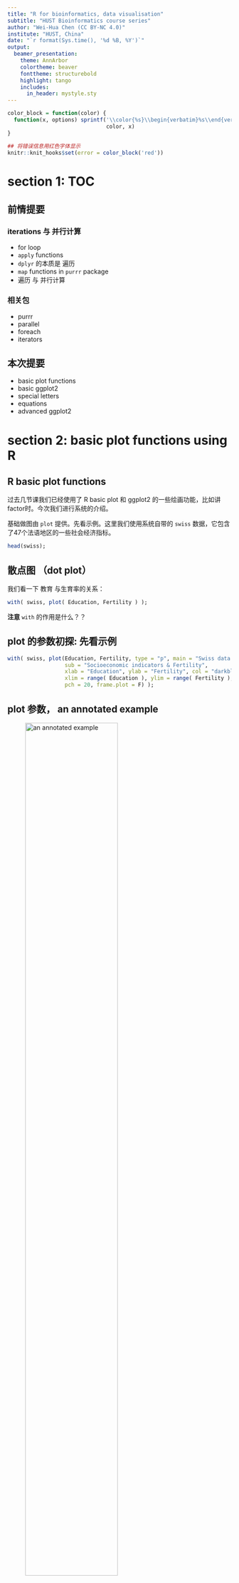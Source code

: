 ```yaml
---
title: "R for bioinformatics, data visualisation"
subtitle: "HUST Bioinformatics course series"
author: "Wei-Hua Chen (CC BY-NC 4.0)"
institute: "HUST, China"
date: "`r format(Sys.time(), '%d %B, %Y')`"
output: 
  beamer_presentation:
    theme: AnnArbor
    colortheme: beaver
    fonttheme: structurebold
    highlight: tango
    includes:
      in_header: mystyle.sty
---
```


```r
color_block = function(color) {
  function(x, options) sprintf('\\color{%s}\\begin{verbatim}%s\\end{verbatim}',
                               color, x)
}

## 将错误信息用红色字体显示
knitr::knit_hooks$set(error = color_block('red'))
```



# section 1: TOC

## 前情提要

### iterations 与 并行计算

* for loop
* ``` apply ``` functions 
* ``` dplyr ``` 的本质是 遍历 
* ``` map ``` functions in ```purrr ``` package 
* 遍历 与 并行计算

### 相关包

* purrr
* parallel
* foreach
* iterators

## 本次提要

* basic plot functions
* basic ggplot2 
* special letters
* equations
* advanced ggplot2

# section 2: basic plot functions using R 

## R basic plot functions

过去几节课我们已经使用了 R basic plot 和 ggplot2 的一些绘画功能，比如讲factor时。今次我们进行系统的介绍。

基础做图由 ``` plot ``` 提供。先看示例。这里我们使用系统自带的 ``` swiss ``` 数据，它包含了47个法语地区的一些社会经济指标。

\FontSmall 

```r
head(swiss);
```

## 散点图 （dot plot）

我们看一下 教育 与生育率的关系：

\FontSmall

```r
with( swiss, plot( Education, Fertility ) );
```

\FontNormal

**注意** ``` with ``` 的作用是什么？？

## plot 的参数初探: 先看示例

\FontSmall

```r
with( swiss, plot(Education, Fertility, type = "p", main = "Swiss data 1888", 
                  sub = "Socioeconomic indicators & Fertility", 
                  xlab = "Education", ylab = "Fertility", col = "darkblue", 
                  xlim = range( Education ), ylim = range( Fertility ), 
                  pch = 20, frame.plot = F) );
```

## plot 参数， an annotated example 

![an annotated example](images/talk09/plot_annotated_example.png){height=70%}

## plot 支持的画图类型， 参数 ``` p = '?' ``` 的取值

\FontSmall
```r
par( mfrow = c(2,4) ); ### 在一张图上画 2 x 4 个 panel 
opts <- c( "p", "l", "o", "b", "c", "s", "S", "h" );
for( o in opts ){
  plot(1:5, type = o, main = paste( "type=", o ) );
}
```


## pch 是什么？ 

决定了数据点的形状，注意它的取值范围

\FontSmall

```r
library(tidyverse);
ggplot( data.frame( p = c(0:25, 32:127) ) ) +
  scale_y_continuous( name = "" ) + scale_x_continuous( name = "" ) + 
  scale_shape_identity() + 
  geom_point( aes( x = p%%16, y = p%/%16, shape = p ), size = 5, fill = "red" ) + 
  geom_text( aes( x = p %% 16, y = p%/%16 + 0.4, label = p  ), size = 3 );
```

## log transform aexes 

``` plot ``` 还有一些其它有用的参数，详见： ``` ? plot.default ``` 

\FontSmall 

```r
with( swiss, plot(Education, Fertility, type = "p", main = "Swiss data 1888", 
                  sub = "Socioeconomic indicators & Fertility", 
                  xlab = "Education", ylab = "Fertility", col = c("darkblue", "darkred"), 
                  xlim = range( Education ), ylim = range( Fertility ), 
                  pch = 0:25, frame.plot = F, log = "xy") );
## 注： 也可以用 log='x' 或 log='y' 只对一个axis 进行 log 处理
```

## ggplot 版本

\FontSmall 

```r
ggplot( swiss, aes( x = Education, y = Fertility ) ) + 
  geom_point(  ) + scale_x_log10() + scale_y_log10() + 
  xlab( "Education" ) + ylab( "Fertility" ) + 
  ggtitle( "Swiss data 1888" );
```

## ggplot 更多散点示例

以 ``` mtcars ``` 为例

\FontSmall

```r
ggplot( mtcars, aes( x = wt, y = mpg, colour = factor( cyl ), shape = factor(cyl) ) ) +
  geom_point() + xlab( "Weight (1000 lbs)" ) + ylab( "Miles/(US) gallon" ) +
  labs( colour = "Number of cylinders", shape = "Number of cylinders" ) ;
```

## plot: high-level vs. low-level plots

* **high level**: plotting functions create a new plot on the graphics device
* **low level**: plotting functions add more information to an existing plot

\FontSmall

```r
plot( 1:10, col = "red" ); ## high level 
points( sample(1:10, 10), col = "darkgreen", pch = 20 ); ## low level
```


## low level plots 列表 
* ``` points ``` : 点图
* ``` lines ``` : 线图
* ``` abline ``` : 直线
* ``` polygon ``` : 多边形
* ``` legend ``` : 图例
* ``` title ``` ： 标题
* ``` axis ``` : 轴
... 

## high level plots 列表

* ``` plot ``` : 通用画图函数
* ``` pairs ``` 
* ``` coplot ``` 
* ``` qqnorm ``` 
* ``` hist ``` 
* ``` dotchart ``` 
* ``` image ``` 
* ``` contour ``` 
... 

**注**： 可以用 ``` add = TRUE ``` 参数（如果可用）将 high level 函数强制转换为 low level 

## 图形相关参数（系统函数）

``` par() ``` 函数： 显示或修改当前**图形设备**的参数。用以下命令查看支持的内容：

\FontSmall

```r
par( c( "mar", "bg" ) ); ## 显示指定参数的值
## 显示所有参数 
par(); 
```

## 调整 ``` par() ``` 参数前请备份

``` par() ``` 用于指定全局参数，因此在改变前尽量备份

\FontSmall

```r
oldpar <- par(); ## 备份

do some changes here ... 

## 恢复
par( oldpar ); 
```

## 常用图形参数及调整: margin

图形边距（ figure margins ）

\FontSmall 
``` r
par( mar = c( 5.1, 4.1, 4.1, 2.1 )); ## 设置新 martin 
```

\FontNormal 

分别指定 下 -> 左 -> 上 -> 右 的边距，即从下面开始，顺时针移动。

单位是： text lines  

或：

\FontSmall 

``` r
par( mai = c( 5.1, 4.1, 4.1, 2.1 )); ## 设置新 martin 
```

\FontNormal 

单位是： inch 

## 常用图形参数及调整: 多panel 

画 2x3 共 6个panel，从左到右。（2行3列）

\FontSmall 

```r
par( mfrow=c(2,3) );
for( i in 1:6 )
  plot( sample( 1:10, 10 ), main = i );
```

## 常用图形参数及调整: 多panel , cont.

\FontNormal

画 2x3 共 6个panel，从上到下。（2行3列）

\FontSmall 

```r
par( mfcol=c(2,3) );
for( i in 1:6 )
  plot( sample( 1:10, 10 ), main = i );
```

## 重要概念：图形设备

**图形设备**是指图形输出的设备，可以将**图形设备**理解为**保存格式** 。

默认设备是：

* X11() : *nix 
* windows() : windows 
* quartz() : OS X 

图形显示在**显示器**上。

## 图形设备：cont. 

常用其它设备有：

* pdf() 
* png()
* jpeg() 

分别对应输出文件格式。

## 常用图形设备： pdf() 

使用方法如下：

\FontSmall 
```r
pdf( file = "/path/to/dir/<file_name>.pdf", height = 5, width = 5 ); ## 创建一个新设备/ pdf 文件 
plot(1:10); ## 作图；
dev.off(); ## 关闭设备
```

\FontNormal 

**说明**

1. 默认文件名为 ``` Rplots.pdf ``` ，
2. ```dev.off() ``` 必须关闭。关闭后，返回到最近使用的图形设备
3. ``` height ``` 和 ``` width ``` 参数的单位是 inch 
4. 如果运行多个 high level 作图命令，则会产生**多页pdf** 


## 请尽量使用 pdf 作为文件输出格式

1. 生信图片大多是点线图，适合保存为矢量格式（如pdf, ps 等）；
2. 矢量图可无限放大而不失真（变成像素）；
3. 可由 Adobe Illustrator 等矢量图软件进行编辑

# section 3: ggplot2 基础

## 为什么要使用 ggplot2 ? 从一个简单示例开始

假设画两条线：

\FontSmall

```r
year1 <- c(7, 12, 28, 3, 41);
year2 <- c(14, 7, 6, 19, 3);

plot( year1, type = "o", pch = 20, col = "red", xlab = "Month", ylab = "Rain fall", 
      main = "Rain fall chart");
lines( year2, type = "o", pch = 20, col = "blue");
```

## 如果改变画线的顺序？

\FontSmall

```r
plot( year2, type = "o", pch = 20, col = "blue", xlab = "Month", ylab = "Rain fall", 
      main = "Rain fall chart");
lines( year1, type = "o", pch = 20, col = "red");
```

## ggplot2 的方法

\FontSmall 

```r
df <- rbind( tibble( month = 1:length( year1 ), value = year1, cat = "Year1" ),
             tibble( month = 1:length( year2 ), value = year2, cat = "Year2 ") );

plot1 <-  ## 将图保存在变量中；
  ggplot( df, aes( x = month, y = value, colour = cat) ) + 
  geom_line() + geom_point() + 
  xlab( "Month" ) + ylab( "Rain fall" ) +
  labs( colour = "Year");
plot1;  ## 画图
```

## ggplot2 基础概念详解

![ggplot2 参数简介](images/talk09/ggplot_explained.png){height=20%}

1. aes (aesthetics)美学：控制全局参数，包括：x,y轴使用的数据，颜色( colour, fill) ，形状 ( shape )，大小 ( size )，分组 ( group ) 等等；
2. 图层： ``` geom_<layer_name> ``` ；每张图可有多个图层（此处有两个）；图层可使用全局数据 (df) 和参数 (aes)，也可以使用自己的 aes 和 数据；
3-4. 其它参数

## ggplot2 优缺点

ggplot2 优点：

1. 强大又专业
2. 复杂又好看
3. canvas 大小，坐标会根据数据、图层自动调整，让用户专注于作图本身；

缺点：

太难学！

## 图层使用自己的数据，示例

\FontSmall

```r
plot1 + 
  geom_point( data = data.frame( x2 = 1:5, y2 = sample(30:100, 5) ),  ## 注意： data = 是必须的
          aes( x = x2, y = y2 ),  ## 使用自己的 aes ... 
          colour =  c("darkgreen", "red", "blue", "gold", "purple") , shape = 15, size = 4 )
```

\FontNormal 

**要点**

1. 如上所见，xy -axes 会随数据自动调整
2. ggplot2 作图结果可以保存在变量中，并可累加更多图层
3. 图层使用自己的数据时，需要用 ``` data =  ``` 指定；而全局数据则不用 ``` ggplot ( data.frame( ... ) ) ```

## ``` aes(  ) ``` 内部和外部的 coulor, size, shape 参数有何区别？

在内部时， ``` colour = <列名> ``` 或 ``` colour = factor( <列名> ) ``` ，其真实结果是取 <列名> 的 factor ，然后按顺序为每个 factor **自动指定**一个颜色。默认**颜色顺序**为：

![default discrete colour palette](images/talk09/ggplot_default_palette.png){height=40%}

## color 举例

\FontSmall

```r
plot1 + 
  geom_point( data = data.frame( x2 = 1:5, y2 = sample(30:100, 5) ),  ## 注意： data = 是必须的
              aes( x = x2, y = y2 , colour = factor( y2 ) ),  ## colour 在 aes 内部
              shape = 15, size = 4 )
```

\FontNormal

共有7个颜色；注意与上页图的第7行对应一下！


## 当 ``` colour = <数字列> ``` ，则显示 color gradient 

\FontSmall 
```r
ggplot( data = data.frame( x2 = 1:5, y2 = sample(30:100, 5) ),
        aes( x = x2, y = y2 , colour = y2 ) ) + 
  geom_point( shape = 15, size = 4 )
```

\FontNormal 

**注意** discrete color  (上页图) 和 continous color ( or color gradient )的默认画板 (color palette) 是不一样的！

## 更改画板，使用指定的颜色（不作为factor使用）

\FontSmall

```r
df$col <- sample( colours(), 5 ); ## 现有我们有颜色了！
ggplot(df, aes( x = month, y = value, colour = col ) ) +  
  geom_point( size = 4, shape = 15 ) + facet_grid( ~ cat );
```

\FontNormal 

** 注 ** 默认情况下， ``` col ``` （颜色）列是作为 factor 使用。

## 更改画板，使用指定的颜色（不作为factor使用），cont. 

解决方案： ``` scale_color_identity ```

\FontSmall

```r
ggplot(df, aes( x = month, y = value, colour = col ) ) + 
  geom_point( size = 4, shape = 15 ) + facet_grid( ~ cat ) +  ##  facet_grid 又是什么？？ 
  scale_color_identity(); ## magic !! 
```

## 练习：认识并掌握颜色

1. 认识颜色：http://www.cookbook-r.com/Graphs/Colors_(ggplot2)/
2. ggplot2 画板： https://ggplot2.tidyverse.org/reference/scale_brewer.html
3. 手动调色：https://ggplot2.tidyverse.org/reference/scale_manual.html
4. ggplot2 color, best practice: https://www.datanovia.com/en/blog/ggplot-colors-best-tricks-you-will-love/

## 图层简介

* ``` geom_point ``` , ``` geom_line ```: 点线图，用于揭示两组数据间的关系；
* ``` geom_smooth ``` : 常与 ``` geom_point ``` 联合使用，揭示数据走势
* ``` geom_bar ``` ： bar 图
* ``` geom_boxplot ``` : 箱线图，用于比较N组数据，揭示区别
* ``` geom_path ``` : 与``` geom_line ``` 相似，但也可以画其它复杂图形
* ``` geom_histogram ```, `` geom_density ``` : 数据的分布，也可用于多组间的比较
* 其它十余种，请见“ggplot2 : elegant graphics for data analysis” 一书！！

# section 4: ggplot2作图的四个基本组成部分

## ggplot2的四个基本组成

1. 图层（layers）

 * ```geom_<图层名>```
 
2. scale：控制数据至美学属性的mapping

 * ```scale_<属性mapping方式>```，e.g. ```scale_color_identity()```

![数据的4种scale方法](images/talk09/scale.png){height=30%}


## ggplot2的scale 

* ```scale_color_...```
* ```scale_shape_...```
* ```scale_size_...```
* ```scale_fill_...```

与坐标系统联动的函数

* ```scale_x_log()```
* ```scale_y_log()``` 

更多内容可以见《ggplot2: elegant graphics for data analysis》一书的第6章。

## ggplot2要素3： 坐标系统

* 正常
* log-transform

示例：

\FontSmall

```r
ggplot(mtcars, aes( wt , mpg)) + geom_point() +
  scale_y_log10()
```

## ggplot2要素3： 坐标系统，cont. 

\FontSmall

```r
ggplot(mtcars, aes( wt , mpg)) + geom_point() +
  coord_trans( y = "log10" );
```


```coord_trans()```的其它参数：

* limx, limy: 限制xy的显示范围


## ggplot2要素3： 坐标系统，cont. 

其它函数

* ```coord_flip()``` : x，y轴互换；竖bar变横bar；
* ```coord_polar()``` :

\FontSmall

```r
plot1 <-  ggplot(mtcars, aes(x = factor(cyl))) +
  geom_bar(width = 1, colour = "black");
plot1;
```


## ggplot2要素3： 坐标系统，cont. 

\FontSmall

```r
plot1 + coord_polar();
```

\FontNormal

更多内容可以见《ggplot2: elegant graphics for data analysis》一书的第7章。

## ggplot2要素4： faceting ... 

\FontSmall

```r
qplot(displ, hwy, data=mpg, facets = . ~ year) + geom_smooth();
```

# section 5: ggplot2 进阶1

## 散点图的进一步分析

显示两组数据间的相关性：

\FontSmall 
```r
## 作图
ggplot( swiss, aes( x = Education, y = Fertility ) ) +
  geom_point( shape = 20 );

## 分析
with( swiss, cor.test( Education, Fertility  )$estimate );
```

## 在图中加入公式和统计信息

先展示一下结果

```r
m = lm(Fertility ~ Education, swiss);
c = cor.test( swiss$Fertility, swiss$Education );
eq <- substitute( atop( italic(y) == a + b %.% italic(x),
                            italic(r)^2~"="~r2*","~italic(p)==pvalue ),
                      list(a = as.vector( format(coef(m)[1], digits = 2) ),
                           b =  as.vector(  format(coef(m)[2], digits = 2) ),
                           r2 =  as.vector( format(summary(m)$r.squared, digits = 2) ),
                           pvalue =  as.vector( format( c$p.value , digits = 2) ) )
    )
eq <- as.character(as.expression(eq));

ggplot(swiss, aes( x = Education,  y = Fertility ) ) +
        geom_point( shape = 20 ) +
        geom_smooth( se = T ) +
        geom_text( data = NULL,
                   aes( x = 30, y = 80, label= eq, hjust = 0, vjust = 1),
                   size = 4, parse = TRUE, inherit.aes=FALSE);
```

## 公式详解

![equation explained!](images/talk09/equation_explained.png){height=40%}

**注**

* 引号两边必须有 * 或 ~ 字符，~ 表示空格，* 表示什么都没有。~~ 表示两个空格。如果公式中需要 ~ 字符怎么办？？见下面“公式示例3”。

## 公式详解，cont. 

以下代码实现两个任务：

1. 将两个公式上下放置 ``` atop ( <equation_1> , <equation_2> ) ```;
2. 将公式中的某些值替换为数值 ``` substitute( <equation>, list( ... ) ) ```

\FontSmall

```r
## 计算 ... 
m = lm(Fertility ~ Education, swiss);
c = cor.test( swiss$Fertility, swiss$Education );

## 生成公式
eq <- substitute( atop( italic(y) == a + b %.% italic(x),
                            italic(r)^2~"="~r2*","~italic(p)==pvalue ),
                      list(a = as.vector( format(coef(m)[1], digits = 2) ),
                           b =  as.vector(  format(coef(m)[2], digits = 2) ),
                           r2 =  as.vector( format(summary(m)$r.squared, digits = 2) ),
                           pvalue =  as.vector( format( c$p.value , digits = 2) ) )
    ); 

## 用 as.expression 对公式进行转化 
eq <- as.character(as.expression(eq));
```


## 完整代码

\FontSmall

```r
## 计算 ... 
m = lm(Fertility ~ Education, swiss);
c = cor.test( swiss$Fertility, swiss$Education );

## 生成公式
eq <- substitute( atop( italic(y) == a + b %.% italic(x),
                            italic(r)^2~"="~r2*","~italic(p)==pvalue ),
                      list(a = as.vector( format(coef(m)[1], digits = 2) ),
                           b =  as.vector(  format(coef(m)[2], digits = 2) ),
                           r2 =  as.vector( format(summary(m)$r.squared, digits = 2) ),
                           pvalue =  as.vector( format( c$p.value , digits = 2) ) )
    ); 

## 用 as.expression 对公式进行转化  !!!! 
eq <- as.character(as.expression(eq));

## 作图，三个图层；特别是 geom_text 使用自己的 data 和 aes ... 
ggplot(swiss, aes( x = Education,  y = Fertility ) ) +
        geom_point( shape = 20 ) +
        geom_smooth( se = T ) + ## smooth line ... 
        geom_text( data = NULL,
                   aes( x = 30, y = 80, label= eq, hjust = 0, vjust = 1), ## hjust, vjust ???
                   size = 4, parse = TRUE, inherit.aes=FALSE); ## 注意： parse = TRUE ！！！
```


## equation 还可以用 paste 函数写（更简单）

\FontSmall

```r
## 计算 ... 
m = lm(Fertility ~ Education, swiss);
c = cor.test( swiss$Fertility, swiss$Education );

## 生成公式
eq <- substitute( atop( paste( italic(y), " = ",  a + b %.% italic(x), sep = ""),
                        paste( italic(r)^2, " = ", r2, ", ", italic(p)==pvalue, sep = "" ) ),
                      list(a = as.vector( format(coef(m)[1], digits = 2) ),
                           b =  as.vector(  format(coef(m)[2], digits = 2) ),
                           r2 =  as.vector( format(summary(m)$r.squared, digits = 2) ),
                           pvalue =  as.vector( format( c$p.value , digits = 2) ) )
    ); 

## 用 as.expression 对公式进行转化  !!!! 
eq <- as.character(as.expression(eq));

## 作图，三个图层；特别是 geom_text 使用自己的 data 和 aes ... 
ggplot(swiss, aes( x = Education,  y = Fertility ) ) +
        geom_point( shape = 20 ) +
        geom_smooth( se = T ) + ## smooth line ... 
        geom_text( data = NULL,
                   aes( x = 30, y = 80, label= eq, hjust = 0, vjust = 1), ## hjust, vjust ???
                   size = 4, parse = TRUE, inherit.aes=FALSE); ## 注意： parse = TRUE ！！！
```


## 每次都能学到新东西之： hjust 和 vjust 

\FontNormal

```geom_text( aes(  angle, hjust, vjust  ) ) ``` 三参数详解

\FontSmall 

```r
td <- expand.grid(
    hjust=c(0, 0.5, 1),
    vjust=c(0, 0.5, 1),
    angle=c(0, 45, 90),
    text="text"
)

ggplot(td, aes(x=hjust, y=vjust)) + 
    geom_point() +
    geom_text(aes(label=text, angle=angle, hjust=hjust, vjust=vjust)) + 
    facet_grid(~angle) +
    scale_x_continuous(breaks=c(0, 0.5, 1), expand=c(0, 0.2)) +
    scale_y_continuous(breaks=c(0, 0.5, 1), expand=c(0, 0.2))
```

## 公式中的写法之**代数符号**

\FontSmall

|分类| R的表达式                | 显示结果                 |
|---------------------|-------------------------|----|
|代数符号|  ```expression(x + y)```  |  $x + y$         |
||```expression(x - y)```| $x-y$ |
||```expression(x * y)```|$xy$|
||```expression(x / y)```| $x/y$ |
||```expression(x %+-% y)```| $x \pm y$ |
||```expression(x %/% y)```| $x \div y$ |
||```expression(x %*% y)```| $x \times y$ |
||```expression(x %.% y)```|$x \cdot y$|
|| ```expression(x[i])``` | $x_{i}$ |
|| ```expression(x^2)``` | $x^{2}$ |
||```expression(sqrt(x))```| $\sqrt{x}$ |
||```expression(sqrt(x,y))```| $\sqrt[y]{x}$ |
||```expression(list(x,yz))```| $x,y,z$ |

## 公式, cont. 

\FontSmall

|分类| R的表达式                | 显示结果                 |
|---------------------|-------------------------|----|
|变量间的关系符号|```expression(x==y)```| $x=y$ |
||```expression(x!=y)```| $x \neq y$ |
||```expression(x<=y)```| $x \leqslant y$ |
||```expression(x>=y)```| $x \geqslant y$ |
||```expression(x %~~% y)```| $x \approx y$ |
||```expression(x %=~% y)```| $x \cong y$ |
||```expression(x %==% y)```| $x \equiv y$ |
||```expression(x %prop% y)```| $x \propto   y$ |
||```expression(x %~% y)```| $x \sim y$ |
|列表符号|```expression( list(x[1], ..., x[n] )```| $x_{1}, ... , x_{n}$ |
||```expression( list(x[1]+...+x[n]) )```| $x_{1} + ... + x_{n}$ |

## 公式, cont. 

\FontSmall

|分类| R的表达式                | 显示结果                 |
|---------------------|-------------------------|----|
|数组之间关系的符号|```expression( x %subset% y )```| $x \subset y$ |
||```expression( x %subseteq% y )```| $x \subseteq y$ |
||```expression( x %supset% y )```| $x \supset y$ |
||```expression( x %supseteq% y )```| $x \supseteq y$ |
||```expression( x %notsubset% y )```| $x \not\subset y$ |
||```expression( x %in% y )```| $x \in   y$ |
|注音符号|```expression( hat(x) )```| $\hat{x}$ |
||```expression( tilde(x) )```| $\tilde{x}$ |
||```expression( bar(xy) )```| $\bar{xy}$ |
||```expression( widehat(xy) )```| $\widehat{xy}$ |
||```expression( widetilde(x) )```| $\widetilde{xy}$ |



## 公式, cont. 

\FontSmall

|分类| R的表达式                | 显示结果                 |
|---------------------|-------------------------|----|
|各种箭头|```expression( x %<->% y )```| $x \leftrightarrow   y$ |
||```expression( x %->% y )```| $x \rightarrow   y$ |
||```expression( x %<-% y )```| $x \leftarrow   y$ |
||```expression( x %up% y )```| $x \uparrow   y$ |
||```expression( x %down% y )```| $x \downarrow   y$ |
||```expression( x %<=>% y )```| $x \Leftrightarrow   y$ |
||```expression( x %=>% y )```| $x \Rightarrow   y$ |
||```expression( x %<=% y )```| $x \Leftarrow   y$ |
||```expression( x %dblup% y )```| $x \Uparrow   y$ |
||```expression( x %dbldown% y )```| $x \Downarrow   y$ |




## 公式, cont. 

\FontSmall

|分类| R的表达式                | 显示结果                 |
|---------------------|-------------------------|----|
|特殊符号|```expression( infinity )```| $\infty$ |
||```expression( 32 * degree )```| $32^\circ$ |
||```expression( 60 * minute )```| $60^\prime$ |
||```expression( 30 * second )```| $30^{\prime\prime}$ |
|空白|```expression( x ~~ y )```| $x\;y$ |
||```expression( x + phantom() + y )```| $x+\;+y$ |
|分式|```expression( frac(x,y) ) ```| $\frac{x}{y}$ |
||```expression( over(x,y) ) ```| $x+\frac{1}{}$ |
||```expression( atop(x,y ) ) ```| $x \atop{y}$ |




## 公式, cont. 

\FontSmall

|分类| R的表达式                | 显示结果                 |
|---------------------|-------------------------|----|
|大型操作符|```expression( sum(x[i], i = 1, n ) ) ```| $\sum_{1}^{n}x_{i}$ |
||```expression( prod(plain(P)(X==x),x ) ```| $\prod_{x}^{} P(X=x)$ |
||```expression( integral( f(x) * dx, a,b ) ) ```| $\int_{a}^{b}f(x)dx$ |
||```expression( union(A[i], i==1,n) ) ```| $\bigcup_{i=1}^{n}A_{i}$ |
||```expression( intersect(A[i], i==1, n) ) ```|$\bigcap_{i=1}^{n}A_{i}$ |
||```expression( lim(f(x), x %->% 0) ) ```| $\lim_{x\rightarrow0}f(x)$ |
||```expression( min(g(x), x >= 0) ) ```| $\min_{x\geqslant0 }g(x)$ |
|分组|```expression( group("(", list(a, b), "]") ) ```| $(a,b]$ |
||```expression( bgroup("(", atop(x, y), ")") ) ```| $\binom{x}{y}$ |
||```expression( group(lceil, x, rceil) ) ```| $\left \lceil x \right \rceil$ |
||```expression( group(lfloor, x, rfloor) ) ```| $\left \lfloor x \right \rfloor$ |


## 希腊字符

代码

\FontSmall 

```r
greeks <- c("Alpha", "Beta", "Gamma", "Delta", "Epsilon", "Zeta",
            "Eta", "Theta", "Iota", "Kappa", "Lambda", "Mu",
            "Nu", "Xi", "Omicron", "Pi", "Rho", "Sigma",
            "Tau", "Upsilon", "Phi", "Chi", "Psi", "Omega");

dat <- data.frame( x = rep( 1:6, 4 ), y = rep( 4:1, each = 6), greek = greeks );

plot2 <- 
  ggplot( dat, aes(x=x,y=y) ) + geom_point(size = 0) +
    # 画希腊字符，注意下面两行代码的区别
    geom_text( aes( x, y + 0.1, label = tolower( greek ) ), size = 10, parse = T ) +
    geom_text( aes( x, y - 0.1, label = tolower( greek ) ), size = 5  );
```

## 希腊字符, cont. 

```r
plot2;
```

## 公式示例

**注** 写公式的方式很多

\FontSmall

```r
eq <- expression(paste(frac(1, sigma*sqrt(2*pi)), " ",
                       plain(e)^{frac(-(x-mu)^2, 2*sigma^2)}));

ggplot( data.frame(x=1:10, y=1:10), aes( x,y ) ) + 
    geom_point( size = 0 ) +
    geom_text(data = NULL, x = 5, y = 5, size = 12,
              label = as.character(eq), parse = TRUE );
```

## 公式示例2 

另一种代入变量值的方法：

\FontSmall

```r
x <- 1.24;
y <- 0.6;

ex <- bquote(.(parse(text=paste( "observed (", "italic(R)^2==", 
                               x,  "^bold(", x, "), n == ", y, ")", 
                               sep = "  " ))) );

ggplot( data.frame(x=1:10, y=1:10), aes( x,y ) ) + geom_point( size = 0 ) +
    geom_text(data = NULL, x = 5, y = 5, size = 8,
              label = as.character(ex), parse = TRUE );
```

## 公式示例3

使用 paste 和 substitute :

\FontSmall

```r
x_mean <- 1.5;
x_sd <- 1.2;

# 表达式
ex <- substitute(
    paste(X[i], " ~ N(", mu, "=", m, ", ", sigma^2, "=", s2, ")"),
    list(m = x_mean, s2 = x_sd^2)
);

# histogram
ggplot( data.frame( x = rnorm(100, x_mean, x_sd) ), aes( x ) ) +
    geom_histogram( binwidth=0.5 ) +
    ggtitle(ex); ## 为什么不需要 parse = TURE ???? 
```

# section 6: ggplot2 进阶2 

## ggplot2的核心在于先计算再做图

先看数据（来自talk05）：

\FontSmall
```r
grades2 <- read_delim( file = "data/talk05/grades2.txt", delim = "\t",
                       quote = "", col_names = T);
knitr::kable( grades2 );
```

## geom_bar 

任务：画出每位学生及格的课程数

\FontSmall

```r
ggplot( grades2 %>% filter( grade >= 60 ), aes( name ) ) +
  geom_bar();
```

\FontNormal 

为什么会这样呢？因为 ``` geom_bar(  stat = "count" ) ``` 的默认参数是 ``` count ``` ，即数一下每个 factor 的 出现次数 。

## geom_bar , cont. 

以上命令，实际上等于：

\FontSmall 
```r
## 先做统计
cnt <- grades2 %>% group_by( name ) %>% summarise( cnt = sum( grade >= 60 )  );
ggplot( cnt, aes( x = name, y = cnt ) ) +
  geom_bar( stat = "identity" );
```

## default stat behaviors (默认计算方法)

* ``` geom_bar ``` : count 
* ``` geom_boxplot ``` : boxplot 
* ``` geom_count ``` : sum
* ``` geom_density ``` : density
* ``` geom_histogram ``` : bin
* ``` geom_quantile ``` : quantile
... 

## stacked bars 

应用场景：宏基因组多样本物种丰度图

![Microbiome 3, 28 2015](images/talk09/microbiome_fig.png){height=50%}

## stacked bars , cont.

load data 

\FontSmall 
```r
speabu <-read_tsv( file = "data/talk09/mock_species_abundance.txt"  );
head( speabu );
```


## stacked bars , cont.

\FontSmall

```r
ggplot( speabu, aes( x = id, y = abundance, fill = genus ) ) + 
  geom_bar( stat = "identity", position = "stack", color = "black", width = 0.8 );
```

## 指定Genus展示顺序

factor 的操纵详见第4章。

\FontSmall

```r
speabu$genus <- factor( speabu$genus, levels = rev( c( "Enterobacteriaceae", "Lachnospiraceae", "Bacteroidaceae", "Lactobacillaceae", 
       "Clostridiaceae", "Ruminococcaceae", "Prevotellaceae", "Erysipelotrichaceae", "Streptococcaceae", "Enterococcaceae", "Other" ) ) );
ggplot( speabu, aes( x = id, y = abundance, fill = genus ) ) + 
  geom_bar( stat = "identity", position = "stack", color = "black", width = 0.8 );
```

## 按丰度排序

按丰度中值大小排序

\FontSmall

```r
speabu$genus <- reorder( speabu$genus, speabu$abundance, median );
ggplot( speabu, aes( x = id, y = abundance, fill = genus ) ) + 
  geom_bar( stat = "identity", position = "stack", color = "white", width = 0.8 );
```


## ``` position = "stack" ``` 又是什么？？ 

``` position = "dodge" ```  : plot bars next to each other ...

\FontSmall 

``` r
ggplot( speabu, aes( x = id, y = abundance, fill = genus ) ) + 
  geom_bar( stat = "identity", position = "dodge", color = "white", width = 0.8 );
```

## 显示数值  ... 

\FontSmall 

``` r
## 先计算显示位置
speabu <- speabu %>% arrange( id, desc( factor( genus ) ) ) %>% 
  group_by( id ) %>% mutate( ypos = cumsum( abundance ) - abundance / 2 );
## 画图
ggplot( speabu, aes( x = id, y = abundance, fill = genus ) ) + 
  geom_bar( stat = "identity", position = "stack", color = "black", width = 0.8 ) +
  geom_text( aes( y = ypos, label = paste( abundance, "%", sep = "" ) ), color = "white" );
```

## 显示数值  ... , cont. 

**要点** 

* 使用 ``` ddplyr ``` 的 ``` cumsum() ``` 函数 ...
* 计算位置：当前累加值 - 自身值/2，使数字显示在当前值的中间
* 累加前，要对数据按 factors 进行排序；通过 ``` arrange ``` 函数实现；

## 在 ``` position = "dodge" ``` 的情况下添加 label 

\FontSmall 

```r
df2 <- data.frame(supp=rep(c("VC", "OJ"), each=3),
               dose=rep(c("D0.5", "D1", "D2"),2),
              len=c(6.8, 15, 33, 4.2, 10, 29.5))
ggplot( df2, aes(x=factor(dose), y=len, fill=supp)) +
  geom_bar(stat="identity", position=position_dodge())+
  geom_text(aes(label=len), vjust=1.6, color="white",
            position = position_dodge(0.9), size=3.5)
```

## ``` position ``` 的其它取值

除了 "dodge", "stack" 之外，``` position ``` 还可以：

* ``` position = position_stack(reverse = TRUE) ```
* ``` position = position_dodge(reverse = TRUE) ```
* ``` position = position_identity() ```
* ``` position = position_jitter() ``` : jitter points to avoid overplotting ... 
* ``` position = position_nudge() ``` : is generally useful for adjusting the position of items on discrete scales by a small amount

## 不同的图层有不同默认值

\FontSmall 

```r
ggplot(ToothGrowth, aes(x=factor( dose ), y=len, fill=supp)) +
  geom_boxplot()
```

\FontNormal

``` geom_boxplot() ``` : 默认为 ``` dodge ```

[更多 boxplot 的内容见 link](http://www.sthda.com/english/wiki/ggplot2-box-plot-quick-start-guide-r-software-and-data-visualization).


## change color palette 

\FontSmall 

```r
ggplot(ToothGrowth, aes(x=factor( dose ), y=len, fill=supp)) +
  geom_boxplot() + scale_fill_brewer( palette = "Paired" ) + theme_minimal();
```

**要点** 

1. 颜色 palette 的用法
2. theme 系统

## theme in ggplot2 

* ``` theme_gray ``` : 系统默认主题
* ``` theme_bw ``` , ``` theme_linedraw ```, ``` theme_light ```, ``` theme_dark ```, ``` theme_minimal ``` , ``` theme_classic ```, ``` theme_void() ``` 

see here for a complete list: https://ggplot2.tidyverse.org/reference/ggtheme.html

## ``` theme() ``` 函数

除了 theme_<preset_name> 用于调整整体视觉效果外， ggplot2 还提供了 ``` theme() ```  函数用于细调。

* ``` line ```, ``` rect ```, ``` text ```, ``` title ``` ： 整体框架
* ``` axis.<compoment> ``` : 调整坐标轴
* ``` legend.<parameter> ``` : 调整图例
* ``` plot.<> ``` : 控制 title, subtitle 等细节
* ``` panel.<...> ``` : 调整 facet 情况下的panel （facet 下面会介绍）
* ``` strip.<...> ``` : 调整 facet 的 标题细节
... 

更多详见：

官方：https://ggplot2.tidyverse.org/reference/theme.html

定制：http://www.sthda.com/english/wiki/ggplot2-themes-and-background-colors-the-3-elements

扩展 theme extensions: http://www.ggplot2-exts.org/ggthemes.html

## legend 细调

\FontSmall 

```r
ggplot(ToothGrowth, aes(x=factor( dose ), y=len, fill=supp)) +
  geom_boxplot() + scale_fill_brewer( palette = "Paired" ) + theme_minimal() +
  labs( fill = "Supplement" ) + theme( legend.position = "top" );
```

## ``` ggsci ```: palette for scientific journals!!!

\FontSmall

```r
# Install ggsci from CRAN:
install.packages("ggsci");

# Or try the development version on GitHub:
# install.packages("devtools")
devtools::install_github("nanxstats/ggsci")
```

\FontNormal

提供了一系列

``` scale_color_<journal> ``` 和 ``` scale_fill_<journal> ``` 函数

详见：https://nanx.me/ggsci/articles/ggsci.html

## ggsci 举例
\FontSmall

```r
library("ggsci")
library("ggplot2")
library("gridExtra")
data("diamonds")
p1 <- ggplot(
  subset(diamonds, carat >= 2.2),
  aes(x = table, y = price, colour = cut)
) +
  geom_point(alpha = 0.7) +
  geom_smooth(method = "loess", alpha = 0.05, size = 1, span = 1) +
  theme_bw()

p2 <- ggplot(
  subset(diamonds, carat > 2.2 & depth > 55 & depth < 70),
  aes(x = depth, fill = cut)
) +
  geom_histogram(colour = "black", binwidth = 1, position = "dodge") +
  theme_bw()
```

\FontNormal

**要点** 

* ``` library(gridExtra) ``` 

## ggsci 结果, Nature Style !! 

\FontSmall

```r
p1_npg <- p1 + scale_color_npg()
p2_npg <- p2 + scale_fill_npg()
grid.arrange(p1_npg, p2_npg, ncol = 2)
```

## faceting ... 

Faceting generates small multiples each showing a different subset of the data.

``` facet_grid( <by_row> ~ <by_col> ) ``` 汽缸、车重与燃油效率间的关系

\FontSmall 

```r
ggplot( mtcars, aes( x = wt, y = mpg ) ) +
  geom_point() +
  facet_grid( . ~ cyl );
```


## faceting , cont. 

by col: 请自行尝试~ 

\FontSmall 

```r
ggplot( mtcars, aes( x = wt, y = mpg ) ) +
  geom_point() +
  facet_grid( cyl ~ . );
```

** 注意 ** 

作图相关概念： panel, strip, axis, tick, tick label, axis label

## ``` facet_grid ``` 的适用范围是**全局**

\FontSmall

```r
ggplot( mtcars, aes( x = wt, y = mpg ) ) +
  geom_point() + geom_smooth( method = "lm" ) + 
  facet_grid( . ~ cyl );
```

## ``` facet_wrap ``` 

指定行、列数和方向

\FontSmall

```r
ggplot( mtcars, aes( x = wt, y = mpg ) ) +
  geom_point() + geom_smooth( method = "lm" ) + 
  facet_wrap( . ~ cyl , ncol = 2, dir = "v");
```

## ggplot2 小结

\FontSmall

### layered grammer (图层语法) 的成分

* 图层 ( geom_xxx )
* scale ( scale_xxx )
* faceting ( facet_xxx )
* 坐标系统

### 图象类型

* 点图
* bars 
* boxplots

### 其它重要内容（部分需要自学）

* colours
* theme
* 其它图像类型
* 图例（legends）和 坐标轴
* 图形注释和其它定制 

## 写在后面

1. ggplot2 博大精深，需要一门课去讲
2. 上手容易，精通难
3. 太多记忆点
4. 本节内容只涉及了基础中的基础，更多内容，包括进阶技巧和生信相关的扩展包，更多的需要同学们自行探索。

请见“ggplot2 : elegant graphics for data analysis” 一书！！

# section 7: Exercise and home work

## more to read & 练习

\FontSmall

1. [必读！！！在一张图上画多个panel](https://cran.r-project.org/web/packages/gridExtra/vignettes/arrangeGrob.html)
2. ggplot2 提供的官方指南从A到Z：
 * [abline](https://ggplot2.tidyverse.org/reference/geom_abline.html)
 * [bar charts] (https://ggplot2.tidyverse.org/reference/geom_bar.html)
 * ...
 
3. [color brewer](https://ggplot2.tidyverse.org/reference/scale_brewer.html)
4. [legends 1](http://www.cookbook-r.com/Graphs/Legends_(ggplot2)/)
5. [legends](https://www.datanovia.com/en/blog/ggplot-legend-title-position-and-labels/)
6. 必读！！ R graph gallery : https://www.r-graph-gallery.com
7. 必读！！ ggplot2 扩展： http://www.ggplot2-exts.org/gallery
8. [barchart & theme](http://t-redactyl.io/blog/2016/01/creating-plots-in-r-using-ggplot2-part-4-stacked-bar-plots.html)
9. plotly 互动图形的领先者: plot.ly 

## 下次预告

data summarisation and modeling
